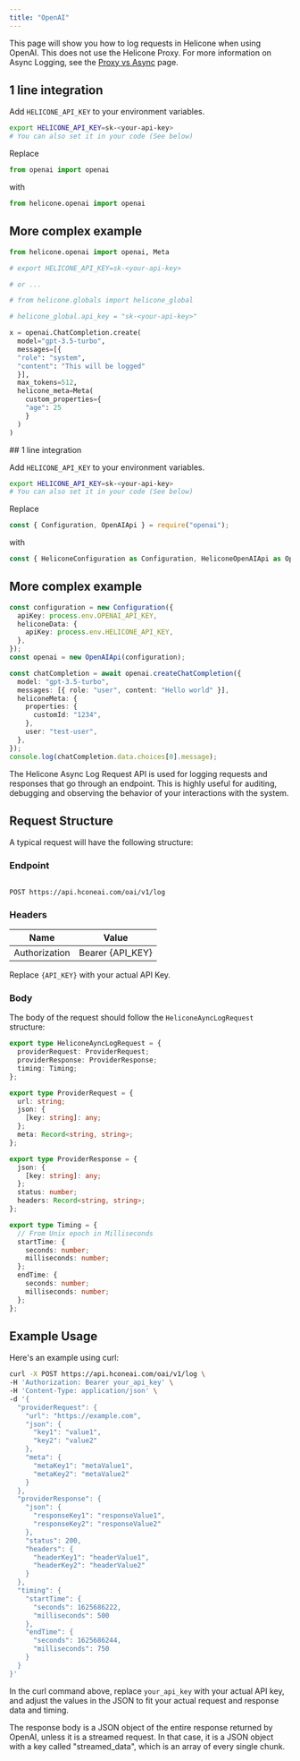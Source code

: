 ```yaml
---
title: "OpenAI"
---
```


This page will show you how to log requests in Helicone when using OpenAI. This does not use the Helicone Proxy.
For more information on Async Logging, see the [Proxy vs Async](/getting-started/proxy-vs-asyn) page.

<Tabs>
  <Tab title="Python">

## 1 line integration

Add `HELICONE_API_KEY` to your environment variables.

```bash
export HELICONE_API_KEY=sk-<your-api-key>
# You can also set it in your code (See below)
```

Replace

```python
from openai import openai
```

with

```python
from helicone.openai import openai
```

## More complex example

```python
from helicone.openai import openai, Meta

# export HELICONE_API_KEY=sk-<your-api-key>

# or ...

# from helicone.globals import helicone_global

# helicone_global.api_key = "sk-<your-api-key>"

x = openai.ChatCompletion.create(
  model="gpt-3.5-turbo",
  messages=[{
  "role": "system",
  "content": "This will be logged"
  }],
  max_tokens=512,
  helicone_meta=Meta(
    custom_properties={
    "age": 25
    }
  )
)

```

  </Tab>
  <Tab title="NodeJS">
## 1 line integration

Add `HELICONE_API_KEY` to your environment variables.

```bash
export HELICONE_API_KEY=sk-<your-api-key>
# You can also set it in your code (See below)
```

Replace

```typescript
const { Configuration, OpenAIApi } = require("openai");
```

with

```typescript
const { HeliconeConfiguration as Configuration, HeliconeOpenAIApi as OpenAIApi } = require("helicone");
```

## More complex example

```typescript
const configuration = new Configuration({
  apiKey: process.env.OPENAI_API_KEY,
  heliconeData: {
    apiKey: process.env.HELICONE_API_KEY,
  },
});
const openai = new OpenAIApi(configuration);

const chatCompletion = await openai.createChatCompletion({
  model: "gpt-3.5-turbo",
  messages: [{ role: "user", content: "Hello world" }],
  heliconeMeta: {
    properties: {
      customId: "1234",
    },
    user: "test-user",
  },
});
console.log(chatCompletion.data.choices[0].message);
```

  </Tab>
  <Tab title="Raw">
  The Helicone Async Log Request API is used for logging requests and responses that
go through an endpoint. This is highly useful for auditing, debugging and observing
the behavior of your interactions with the system.

## Request Structure

A typical request will have the following structure:

### Endpoint

```

POST https://api.hconeai.com/oai/v1/log

```

### Headers

| Name          | Value            |
| ------------- | ---------------- |
| Authorization | Bearer {API_KEY} |

Replace `{API_KEY}` with your actual API Key.

### Body

The body of the request should follow the `HeliconeAyncLogRequest` structure:

```ts
export type HeliconeAyncLogRequest = {
  providerRequest: ProviderRequest;
  providerResponse: ProviderResponse;
  timing: Timing;
};

export type ProviderRequest = {
  url: string;
  json: {
    [key: string]: any;
  };
  meta: Record<string, string>;
};

export type ProviderResponse = {
  json: {
    [key: string]: any;
  };
  status: number;
  headers: Record<string, string>;
};

export type Timing = {
  // From Unix epoch in Milliseconds
  startTime: {
    seconds: number;
    milliseconds: number;
  };
  endTime: {
    seconds: number;
    milliseconds: number;
  };
};
```

## Example Usage

Here's an example using curl:

```sh
curl -X POST https://api.hconeai.com/oai/v1/log \
-H 'Authorization: Bearer your_api_key' \
-H 'Content-Type: application/json' \
-d '{
  "providerRequest": {
    "url": "https://example.com",
    "json": {
      "key1": "value1",
      "key2": "value2"
    },
    "meta": {
      "metaKey1": "metaValue1",
      "metaKey2": "metaValue2"
    }
  },
  "providerResponse": {
    "json": {
      "responseKey1": "responseValue1",
      "responseKey2": "responseValue2"
    },
    "status": 200,
    "headers": {
      "headerKey1": "headerValue1",
      "headerKey2": "headerValue2"
    }
  },
  "timing": {
    "startTime": {
      "seconds": 1625686222,
      "milliseconds": 500
    },
    "endTime": {
      "seconds": 1625686244,
      "milliseconds": 750
    }
  }
}'
```

In the curl command above, replace `your_api_key` with your actual API key, and adjust the values in the JSON to fit your actual request and response data and timing.

The response body is a JSON object of the entire response returned by OpenAI, unless it is a streamed request. In that case, it is a JSON object with a key called "streamed_data", which is an array of every single chunk.

</Tab>
</Tabs>
